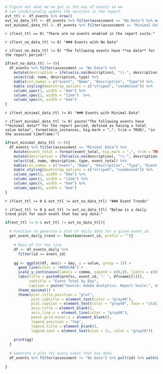 ```r
# Figure out what we've got in the way of events so we 
# can conditionally update the sections in the report.
evt_ttl <- df_events %>% nrow()
evt_no_data_ttl <- df_events %>% filter(assessment == "No Data") %>% nrow()
evt_minimal_data_ttl <- df_events %>% filter(assessment == "Minimal Data") %>% nrow()
```

`r if(evt_ttl == 0) "There are no events enabled in the report suite."`

`r if(evt_no_data_ttl != 0) "### Events with No Data"`

`r if(evt_no_data_ttl != 0) "The following events have **no data** for the report period:"`

```r
if(evt_no_data_ttl != 0){
  df_events %>% filter(assessment == "No Data") %>% 
    mutate(description = ifelse(is.na(description), "\\-", description)) %>% 
    select(id, name, description, type) %>% 
    kable(col.names = c("event", "Name", "Description", "Type")) %>% 
    kable_styling(bootstrap_options = c("striped", "condensed")) %>% 
    column_spec(1, width = "8em") %>% 
    column_spec(2, width = "12em")  %>% 
    column_spec(4, width = "6em") 
}
```

`r if(evt_minimal_data_ttl != 0) "### Events with Minimal Data"`

`r if(evt_minimal_data_ttl != 0) paste("The following events have **minimal data** for the report period, defined as having a total value below", format(min_instances, big.mark = ",", trim = TRUE), "in the assessed timeframe:")`

```r
if(evt_minimal_data_ttl != 0){
  df_events %>% filter(assessment == "Minimal Data") %>% 
    mutate(event_total = format(event_total, big.mark = ",", trim = TRUE)) %>% 
    mutate(description = ifelse(is.na(description), "\\-", description)) %>% 
    select(id, name, description, type, event_total) %>% 
    kable(col.names = c("event", "Name", "Description", "Type", "Event Total")) %>% 
    kable_styling(bootstrap_options = c("striped", "condensed")) %>% 
    column_spec(1, width = "8em") %>% 
    column_spec(2, width = "12em") %>% 
    column_spec(4, width = "6em") %>% 
    column_spec(2, width = "8em") 
}
```

`r if(evt_ttl != 0 & evt_ttl != evt_no_data_ttl) "### Event Trends"`

`r if(evt_ttl != 0 & evt_ttl != evt_no_data_ttl) "Below is a daily trend plot for each event that has any data:"`

```r

if(evt_ttl != 0 & evt_ttl != evt_no_data_ttl){
  
  # Function to generate a plot of daily date for a given event_id
  get_event_daily_trend <- function(event_id, prefix = ""){
    
    # Main df for the line
    df <- df_events_daily %>% 
      filter(id == event_id)
    
    gg <- ggplot(df, aes(x = day, y = value, group = 1)) + 
      geom_line(color = "#009CAB") +
      scale_y_continuous(labels = comma, expand = c(0,0), limits = c(0, max(df$value) * 1.05)) +
      labs(title = paste0(prefix, event_id, ": ", df$name[[1]]),
           subtitle = "Event Total by Day",
           caption = paste("Source: Adobe Analytics. Report Suite:", rsid, "-", start_date, "to", end_date)) +
      theme_minimal() +
      theme(plot.title.position = "plot",
            plot.subtitle = element_text(color = "gray40"),
            plot.caption = element_text(color = "gray40", face = "italic"),
            axis.title = element_blank(),
            axis.line.x = element_line(color = "gray60"),
            panel.grid.minor.x = element_blank(),
            legend.position = "top",
            legend.title = element_blank(),
            legend.text = element_text(size = 11, color = "gray20"))
    
    print(gg)
  }
  
  # Generate a plot for every event that has data
  df_events %>% filter(assessment != "No Data") %>% pull(id) %>% walk(get_event_daily_trend)
  
}

```
